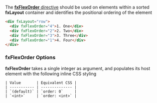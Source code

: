 
<Meta title="主题/Layout 布局/fxFlexOrder" id="fxFlexOrder" />

The [**fxFlexOrder** directive][order] should be used on elements within a sorted **fxLayout** container and identifies
the positional ordering of the element

```html
<div fxLayout="row">
  <div fxFlexOrder="4">1. One</div>
  <div fxFlexOrder="2">2. Two</div>
  <div fxFlexOrder="3">3. Three</div>
  <div fxFlexOrder="1">4. Four</div>
</div>
```

### fxFlexOrder Options

**fxFlexOrder** takes a single integer as argument, and populates its host element with the following inline CSS styling

```
| Value       | Equivalent CSS |
| ----------- | -------------- |
| `(default)` | `order: 0`     |
| `<int>`     | `order: <int>` |
```

[order]: https://github.com/angular/flex-layout/blob/master/src/lib/flex/flex-order/flex-order.ts#41
